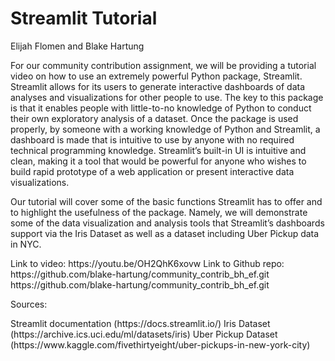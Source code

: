 # Streamlit Tutorial

Elijah Flomen and Blake Hartung

For our community contribution assignment, we will be providing a tutorial video on how to use an extremely powerful Python package, Streamlit. Streamlit allows for its users to generate interactive dashboards of data analyses and visualizations for other people to use. The key to this package is that it enables people with little-to-no knowledge of Python to conduct their own exploratory analysis of a dataset. Once the package is used properly, by someone with a working knowledge of Python and Streamlit, a dashboard is made that is intuitive to use by anyone with no required technical programming knowledge. Streamlit’s built-in UI is intuitive and clean, making it a tool that would be powerful for anyone who wishes to build rapid prototype of a web application or present interactive data visualizations.

Our tutorial will cover some of the basic functions Streamlit has to offer and to highlight the usefulness of the package. Namely, we will demonstrate some of the data visualization and analysis tools that Streamlit’s dashboards support via the Iris Dataset as well as a dataset including Uber Pickup data in NYC. 


Link to video: https://youtu.be/OH2QhK6xovw
Link to Github repo: https://github.com/blake-hartung/community_contrib_bh_ef.git
https://github.com/blake-hartung/community_contrib_bh_ef.git

Sources: 

Streamlit documentation (https://docs.streamlit.io/)
Iris Dataset (https://archive.ics.uci.edu/ml/datasets/iris)
Uber Pickup Dataset (https://www.kaggle.com/fivethirtyeight/uber-pickups-in-new-york-city)
